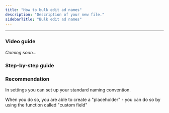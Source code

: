 ```yaml
---
title: "How to bulk edit ad names"
description: "Description of your new file."
sidebarTitle: "Bulk edit ad names"
---
```


---

### Video guide

_Coming soon..._

### Step-by-step guide

### Recommendation

In settings you can set up your standard naming convention.

When you do so, you are able to create a "placeholder" - you can do so by using the function called "custom field"